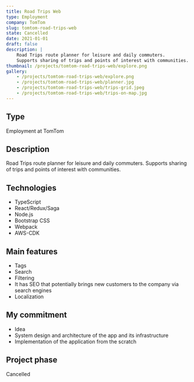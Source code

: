 ```yaml
---
title: Road Trips Web
type: Employment
company: TomTom
slug: tomtom-road-trips-web
state: Cancelled
date: 2021-01-01
draft: false
description: |
    Road Trips route planner for leisure and daily commuters.
    Supports sharing of trips and points of interest with communities.
thumbnail: /projects/tomtom-road-trips-web/explore.png
gallery:
    - /projects/tomtom-road-trips-web/explore.png
    - /projects/tomtom-road-trips-web/planner.jpg
    - /projects/tomtom-road-trips-web/trips-grid.jpeg
    - /projects/tomtom-road-trips-web/trips-on-map.jpg
---
```


## Type

Employment at TomTom

## Description

Road Trips route planner for leisure and daily commuters. Supports sharing of trips and points of interest with communities.

## Technologies

- TypeScript
- React/Redux/Saga
- Node.js
- Bootstrap CSS
- Webpack
- AWS-CDK

## Main features

- Tags
- Search
- Filtering
- It has SEO that potentially brings new customers to the company via search engines
- Localization

## My commitment

- Idea
- System design and architecture of the app and its infrastructure
- Implementation of the application from the scratch

## Project phase

Cancelled
